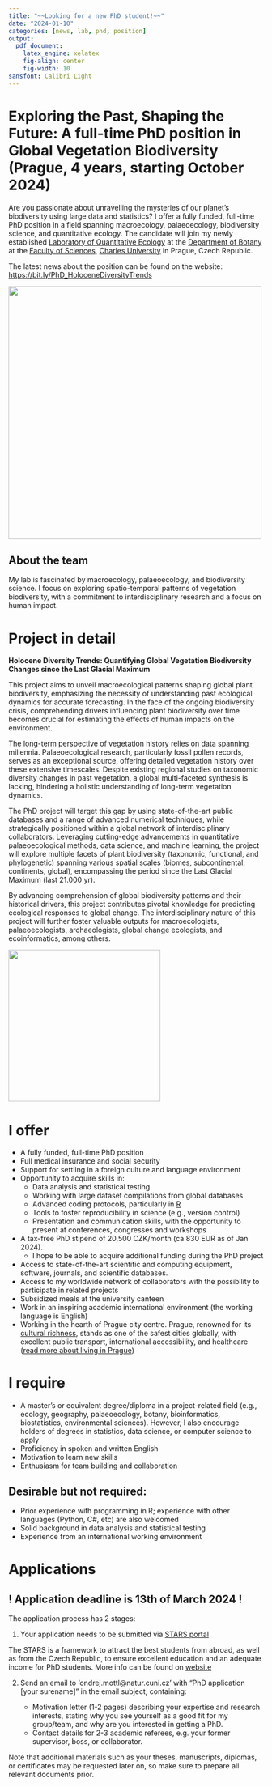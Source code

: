 ```yaml
---
title: "~~Looking for a new PhD student!~~"
date: "2024-01-10"
categories: [news, lab, phd, position] 
output:
  pdf_document:
    latex_engine: xelatex
    fig-align: center
    fig-width: 10
sansfont: Calibri Light
---
```


# Exploring the Past, Shaping the Future: A full-time PhD position in Global Vegetation Biodiversity (Prague, 4 years, starting October 2024)

Are you passionate about unravelling the mysteries of our planet's biodiversity using large data and statistics? I offer a fully funded, full-time PhD position in a field spanning macroecology, palaeoecology, biodiversity science, and quantitative ecology. The candidate will join my newly established [Laboratory of Quantitative Ecology](https://ondrejmottl.github.io/lab/about_the_lab.html) at the [Department of Botany](https://www.natur.cuni.cz/biology/botany ) at the [Faculty of Sciences](https://www.natur.cuni.cz/eng), [Charles University](https://cuni.cz/uken-1.html) in Prague, Czech Republic.

The latest news about the position can be found on the website: [https://bit.ly/PhD_HoloceneDiversityTrends](https://bit.ly/PhD_HoloceneDiversityTrends) 

![](./img/PR-iF_znak_UK_1c_pos_en.png){width=500 fig-align="center"}

## About the team 
My lab is fascinated by macroecology, palaeoecology, and biodiversity science. I focus on exploring spatio-temporal patterns of vegetation biodiversity, with a commitment to interdisciplinary research and a focus on human impact.

# Project in detail   

**Holocene Diversity Trends: Quantifying Global Vegetation Biodiversity Changes since the Last Glacial Maximum** 

This project aims to unveil macroecological patterns shaping global plant biodiversity, emphasizing the necessity of understanding past ecological dynamics for accurate forecasting. In the face of the ongoing biodiversity crisis, comprehending drivers influencing plant biodiversity over time becomes crucial for estimating the effects of human impacts on the environment.

The long-term perspective of vegetation history relies on data spanning millennia. Palaeoecological research, particularly fossil pollen records, serves as an exceptional source, offering detailed vegetation history over these extensive timescales. Despite existing regional studies on taxonomic diversity changes in past vegetation, a global multi-faceted synthesis is lacking, hindering a holistic understanding of long-term vegetation dynamics. 

The PhD project will target this gap by using state-of-the-art public databases and a range of advanced numerical techniques, while strategically positioned within a global network of interdisciplinary collaborators. Leveraging cutting-edge advancements in quantitative palaeoecological methods, data science, and machine learning, the project will explore multiple facets of plant biodiversity (taxonomic, functional, and phylogenetic) spanning various spatial scales (biomes, subcontinental, continents, global), encompassing the period since the Last Glacial Maximum (last 21.000 yr). 

By advancing comprehension of global biodiversity patterns and their historical drivers, this project contributes pivotal knowledge for predicting ecological responses to global change. The interdisciplinary nature of this project will further foster valuable outputs for macroecologists, palaeoecologists, archaeologists, global change ecologists, and ecoinformatics, among others.


![](./img/HoloceneDiversityTrends_HD.png){width=300 fig-align="center"}

# I offer
- A fully funded, full-time PhD position
- Full medical insurance and social security
- Support for settling in a foreign culture and language environment 
- Opportunity to acquire skills in:
  - Data analysis and statistical testing 
  - Working with large dataset compilations from global databases 
  - Advanced coding protocols, particularly in [R](https://en.wikipedia.org/wiki/R_(programming_language))
  - Tools to foster reproducibility in science (e.g., version control) 
  - Presentation and communication skills, with the opportunity to present at conferences, congresses and workshops
- A tax-free PhD stipend of 20,500 CZK/month (ca 830 EUR as of Jan 2024).
  - I hope to be able to acquire additional funding during the PhD project
- Access to state-of-the-art scientific and computing equipment, software, journals, and scientific databases.
- Access to my worldwide network of collaborators with the possibility to participate in related projects
- Subsidized meals at the university canteen
- Work in an inspiring academic international environment (the working language is English)
- Working in the hearth of Prague city centre. Prague, renowned for its [cultural richness](https://goout.net/en/), stands as one of the safest cities globally, with excellent public transport, international accessibility, and healthcare ([read more about living in Prague](https://stars-natur.cz/practical-info))

# I require
- A master's or equivalent degree/diploma in a project-related field (e.g., ecology, geography, palaeoecology, botany, bioinformatics, biostatistics, environmental sciences). However, I also encourage holders of degrees in statistics, data science, or computer science to apply
- Proficiency in spoken and written English
- Motivation to learn new skills
- Enthusiasm for team building and collaboration

## Desirable but not required:
- Prior experience with programming in R; experience with other languages (Python, C#, etc) are also welcomed
- Solid background in data analysis and statistical testing 
- Experience from an international working environment 

# Applications

## ! **Application deadline is 13th of March 2024** !

The application process has 2 stages:

1. Your application needs to be submitted via [STARS portal](https://stars-natur.cz/phd-positions/biology/holocene-diversity-trends-quantifying-global-vegetation-biodiversity-changes-since-the-last-glacial-maximum?topicId=347&back=9ujx7&do=applicationModal)
   
The STARS is a framework to attract the best students from abroad, as well as from the Czech Republic, to ensure excellent education and an adequate income for PhD students. More info can be found on [website](https://stars-natur.cz/)

2. Send an email to 'ondrej.mottl@natur.cuni.cz' with "PhD application [your surename]" in the email subject, containing:
   
   -  Motivation letter (1-2 pages) describing your expertise and research interests, stating why you see yourself as a good fit for my group/team, and why are you interested in getting a PhD.
   - Contact details for 2-3 academic referees, e.g. your former supervisor, boss, or collaborator.

Note that additional materials such as your theses, manuscripts, diplomas, or certificates may be requested later on, so make sure to prepare all relevant documents prior.

